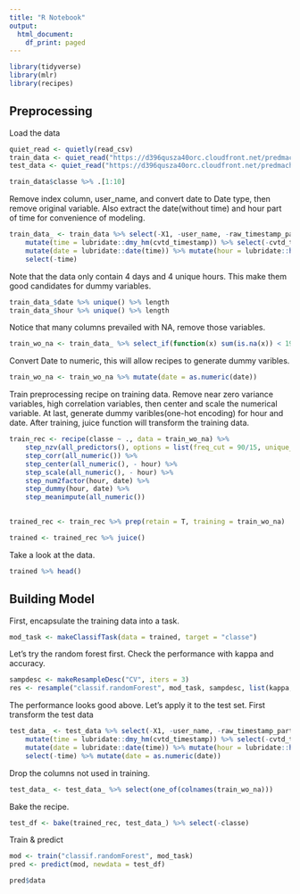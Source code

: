```yaml
---
title: "R Notebook"
output:
  html_document:
    df_print: paged
---
```

```r
library(tidyverse)
library(mlr)
library(recipes)
```
## Preprocessing

Load the data
```r
quiet_read <- quietly(read_csv)
train_data <- quiet_read("https://d396qusza40orc.cloudfront.net/predmachlearn/pml-training.csv")$result
test_data <- quiet_read("https://d396qusza40orc.cloudfront.net/predmachlearn/pml-testing.csv")$result
```

```r
train_data$classe %>% .[1:10]
```

Remove index column, user_name, and convert date to Date type, then remove original variable.
Also extract the date(without time) and hour part of time for convenience of modeling.
```r
train_data_ <- train_data %>% select(-X1, -user_name, -raw_timestamp_part_1, -raw_timestamp_part_1) %>% 
    mutate(time = lubridate::dmy_hm(cvtd_timestamp)) %>% select(-cvtd_timestamp) %>% 
    mutate(date = lubridate::date(time)) %>% mutate(hour = lubridate::hour(time)) %>%
    select(-time) 

```


Note that the data only contain 4 days and 4 unique hours. This make them good candidates for dummy variables.
```r
train_data_$date %>% unique() %>% length
train_data_$hour %>% unique() %>% length
```


Notice that many columns prevailed with NA, remove those variables.

```r
train_wo_na <- train_data_ %>% select_if(function(x) sum(is.na(x)) < 19000)
```


Convert Date to numeric, this will allow recipes to generate dummy varibles.
```r
train_wo_na <- train_wo_na %>% mutate(date = as.numeric(date))
```

Train preprocessing recipe on training data. Remove near zero variance variables, high correlation variables, then center and scale the numerical variable. At last, generate dummy varibles(one-hot encoding) for hour and date. After training, juice function will transform the training data. 

```r
train_rec <- recipe(classe ~ ., data = train_wo_na) %>% 
    step_nzv(all_predictors(), options = list(freq_cut = 90/15, unique_cut = 10)) %>%
    step_corr(all_numeric()) %>% 
    step_center(all_numeric(), - hour) %>% 
    step_scale(all_numeric(), - hour) %>% 
    step_num2factor(hour, date) %>% 
    step_dummy(hour, date) %>% 
    step_meanimpute(all_numeric())
    

trained_rec <- train_rec %>% prep(retain = T, training = train_wo_na) 

trained <- trained_rec %>% juice()

```

Take a look at the data.

```r
trained %>% head()
```

## Building Model

First, encapsulate the training data into a task.

```r
mod_task <- makeClassifTask(data = trained, target = "classe")
```

Let's try the random forest first. Check the performance with kappa and accuracy.

```r
sampdesc <- makeResampleDesc("CV", iters = 3)
res <- resample("classif.randomForest", mod_task, sampdesc, list(kappa, acc))
```

The performance looks good above. Let's apply it to the test set. First transform the test data

```r
test_data_ <- test_data %>% select(-X1, -user_name, -raw_timestamp_part_1, -raw_timestamp_part_1) %>% 
    mutate(time = lubridate::dmy_hm(cvtd_timestamp)) %>% select(-cvtd_timestamp) %>% 
    mutate(date = lubridate::date(time)) %>% mutate(hour = lubridate::hour(time)) %>%
    select(-time) %>% mutate(date = as.numeric(date))
```


Drop the columns not used in training.

```r
test_data_ <- test_data_ %>% select(one_of(colnames(train_wo_na)))
```
Bake the recipe.

```r
test_df <- bake(trained_rec, test_data_) %>% select(-classe)
```


Train & predict

```r
mod <- train("classif.randomForest", mod_task)
pred <- predict(mod, newdata = test_df)
```
```r
pred$data
```














